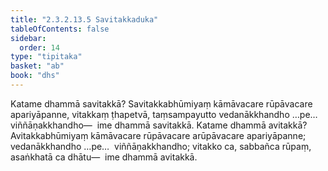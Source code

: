 ```yaml
---
title: "2.3.2.13.5 Savitakkaduka"
tableOfContents: false
sidebar:
  order: 14
type: "tipitaka"
basket: "ab"
book: "dhs"
---
```



<DynamicBreadcrumb />

<Division number="1275" book="dhs">

<Paragraph number="1976" book="dhs">
Katame dhammā savitakkā? Savitakkabhūmiyaṃ kāmāvacare rūpāvacare apariyāpanne, vitakkaṃ ṭhapetvā, taṃsampayutto vedanākkhandho …pe…  viññāṇakkhandho—  ime dhammā savitakkā.
</Paragraph>

</Division>
<Division number="1276" book="dhs">

<Paragraph number="1977" book="dhs">
Katame dhammā avitakkā? Avitakkabhūmiyaṃ kāmāvacare rūpāvacare arūpāvacare apariyāpanne; vedanākkhandho …pe…  viññāṇakkhandho; vitakko ca, sabbañca rūpaṃ, asaṅkhatā ca dhātu—  ime dhammā avitakkā.
</Paragraph>
</Division>